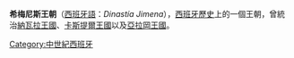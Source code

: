 {{Unreferenced|time=2020-10-12T00:00:09+00:00}}
{{Royal house|
| surname      = 希梅尼斯王朝
| country      = [[西班牙|西班牙]]
| titles       = [[納瓦拉君主列表|潘普洛納國王]]<br>[[卡斯蒂利亞君主列表|卡斯提爾國王/女王]]<br>[[亞拉岡君主列表|亞拉岡國王/女王]]
| founder      = [[伊尼哥·阿里斯塔_(潘普洛納)|伊尼哥·阿里斯塔]]
| final ruler  = [[桑喬七世|桑喬七世]]
| founding year= 921年
| dissolution  = 1234年
}}
'''希梅尼斯王朝'''（[[西班牙語|西班牙語]]：''Dinastía Jimena''），[[西班牙歷史|西班牙歷史]]上的一個王朝，曾統治[[納瓦拉王國|納瓦拉王國]]、[[卡斯提爾王國|卡斯提爾王國]]以及[[亞拉岡王國|亞拉岡王國]]。

{{歐洲各國王室|西歐}}
{{Authority control}}

[[Category:中世紀西班牙|Category:中世紀西班牙]]